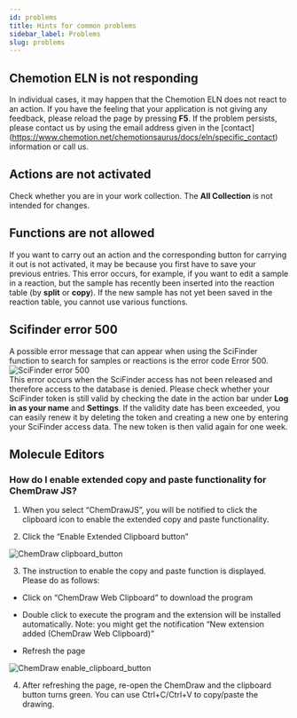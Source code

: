 ```yaml
---
id: problems
title: Hints for common problems
sidebar_label: Problems
slug: problems
---
```

## Chemotion ELN is not responding
In individual cases, it may happen that the Chemotion ELN does not react to an action. If you have the feeling that your application is not giving any feedback, please reload the page by pressing <b>F5</b>. If the problem persists, please contact us by using the email address given in the [contact] (https://www.chemotion.net/chemotionsaurus/docs/eln/specific_contact) information or call us.
## Actions are not activated
Check whether you are in your work collection. The <b>All Collection</b> is not intended for changes.
## Functions are not allowed
If you want to carry out an action and the corresponding button for carrying it out is not activated, it may be because you first have to save your previous entries. This error occurs, for example, if you want to edit a sample in a reaction, but the sample has recently been inserted into the reaction table (by <b>split</b> or <b>copy</b>). If the new sample has not yet been saved in the reaction table, you cannot use various functions.
## Scifinder error 500
A possible error message that can appear when using the SciFinder function to search for samples or reactions is the error code Error 500.  
![SciFinder error 500](/img/scifinder_error_500.png)  
This error occurs when the SciFinder access has not been released and therefore access to the database is denied. Please check whether your SciFinder token is still valid by checking the date in the action bar under <b>Log in as your name</b> and <b>Settings</b>. If the validity date has been exceeded, you can easily renew it by deleting the token and creating a new one by entering your SciFinder access data. The new token is then valid again for one week.

## Molecule Editors

### How do I enable extended copy and paste functionality for ChemDraw JS?

1. When you select “ChemDrawJS”, you will be notified to click the clipboard icon to enable the extended copy and paste functionality.

2. Click the “Enable Extended Clipboard button”

![ChemDraw clipboard_button](/img/chemdraw_clipboard_button.png)

3. The instruction to enable the copy and paste function is displayed. Please do as follows: 

- Click on “ChemDraw Web Clipboard” to download the program

- Double click to execute the program and the extension will be installed automatically. Note: you might get the notification “New extension added (ChemDraw Web Clipboard)”

- Refresh the page

![ChemDraw enable_clipboard_button](/img/chemdraw_clipboard_steps.png)

4.	After refreshing the page, re-open the ChemDraw and the clipboard button turns green. You can use Ctrl+C/Ctrl+V to copy/paste the drawing. 

